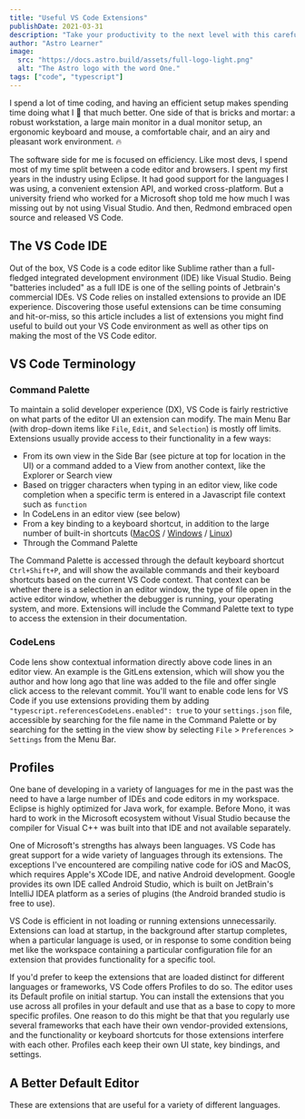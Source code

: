 ```yaml
---
title: "Useful VS Code Extensions"
publishDate: 2021-03-31
description: "Take your productivity to the next level with this carefully curated and tested list of the best VS Code extensions for projects using React, Express, Laravel, GraphQL, and more. Check out our greatest hits list and streamline your development workflow."
author: "Astro Learner"
image:
  src: "https://docs.astro.build/assets/full-logo-light.png"
  alt: "The Astro logo with the word One."
tags: ["code", "typescript"]
---
```


I spend a lot of time coding, and having an efficient setup makes spending time doing what I 💖 that much better. One side of that is bricks and mortar: a robust workstation, a large main monitor in a dual monitor setup, an ergonomic keyboard and mouse, a comfortable chair, and an airy and pleasant work environment. :fire:

The software side for me is focused on efficiency. Like most devs, I spend most of my time split between a code editor and browsers. I spent my first years in the industry using Eclipse. It had good support for the languages I was using, a convenient extension API, and worked cross-platform. But a university friend who worked for a Microsoft shop told me how much I was missing out by not using Visual Studio. And then, Redmond embraced open source and released VS Code.

## The VS Code IDE

Out of the box, VS Code is a code editor like Sublime rather than a full-fledged integrated development environment (IDE) like Visual Studio. Being "batteries included" as a full IDE is one of the selling points of Jetbrain's commercial IDEs. VS Code relies on installed extensions to provide an IDE experience. Discovering those useful extensions can be time consuming and hit-or-miss, so this article includes a list of extensions you might find useful to build out your VS Code environment as well as other tips on making the most of the VS Code editor.

## VS Code Terminology

### Command Palette

To maintain a solid developer experience (DX), VS Code is fairly restrictive on what parts of the editor UI an extension can modify. The main Menu Bar (with drop-down items like `File`, `Edit`, and `Selection`) is mostly off limits. Extensions usually provide access to their functionality in a few ways:

- From its own view in the Side Bar (see picture at top for location in the UI) or a command added to a View from another context, like the Explorer or Search view
- Based on trigger characters when typing in an editor view, like code completion when a specific term is entered in a Javascript file context such as `function`
- In CodeLens in an editor view (see below)
- From a key binding to a keyboard shortcut, in addition to the large number of built-in shortcuts ([MacOS](https://go.microsoft.com/fwlink/?linkid=832143) / [Windows](https://go.microsoft.com/fwlink/?linkid=832145) / [Linux](https://go.microsoft.com/fwlink/?linkid=832144))
- Through the Command Palette

The Command Palette is accessed through the default keyboard shortcut `Ctrl+Shift+P`, and will show the available commands and their keyboard shortcuts based on the current VS Code context. That context can be whether there is a selection in an editor window, the type of file open in the active editor window, whether the debugger is running, your operating system, and more. Extensions will include the Command Palette text to type to access the extension in their documentation.

### CodeLens

Code lens show contextual information directly above code lines in an editor view. An example is the GitLens extension, which will show you the author and how long ago that line was added to the file and offer single click access to the relevant commit. You'll want to enable code lens for VS Code if you use extensions providing them by adding `"typescript.referencesCodeLens.enabled": true` to your `settings.json` file, accessible by searching for the file name in the Command Palette or by searching for the setting in the view show by selecting `File` > `Preferences` > `Settings` from the Menu Bar.

## Profiles

One bane of developing in a variety of languages for me in the past was the need to have a large number of IDEs and code editors in my workspace. Eclipse is highly optimized for Java work, for example. Before Mono, it was hard to work in the Microsoft ecosystem without Visual Studio because the compiler for Visual C++ was built into that IDE and not available separately.

One of Microsoft's strengths has always been languages. VS Code has great support for a wide variety of languages through its extensions. The exceptions I've encountered are compiling native code for iOS and MacOS, which requires Apple's XCode IDE, and native Android development. Google provides its own IDE called Android Studio, which is built on JetBrain's IntelliJ IDEA platform as a series of plugins (the Android branded studio is free to use).

VS Code is efficient in not loading or running extensions unnecessarily. Extensions can load at startup, in the background after startup completes, when a particular language is used, or in response to some condition being met like the workspace containing a particular configuration file for an extension that provides functionality for a specific tool.

If you'd prefer to keep the extensions that are loaded distinct for different languages or frameworks, VS Code offers Profiles to do so. The editor uses its Default profile on initial startup. You can install the extensions that you use across all profiles in your default and use that as a base to copy to more specific profiles. One reason to do this might be that that you regularly use several frameworks that each have their own vendor-provided extensions, and the functionality or keyboard shortcuts for those extensions interfere with each other. Profiles each keep their own UI state, key bindings, and settings.

## A Better Default Editor

These are extensions that are useful for a variety of different languages.
